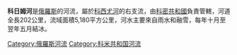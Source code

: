 '''科日姆河'''是[[俄羅斯|俄羅斯]]的河流，屬於[[科西尤河|科西尤河]]的右支流，由[[科密共和國|科密共和國]]負責管轄，河道全長202公里，流域面積5,180平方公里，河水主要來自雨水和融雪，每年十月至翌年五月結冰。

{{Russia-geo-stub}}
[[Category:俄羅斯河流|Category:俄羅斯河流]]
[[Category:科米共和国河流|Category:科米共和国河流]]